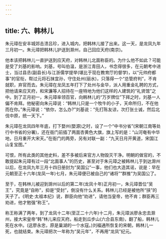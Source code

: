 ```yaml
---
---
---
```

title: 六、韩林儿
---



朱元璋在安丰城郊击溃吕珍，进入城内，把韩林儿接了出来。这一天，是龙凤九年三月初一。朱元璋把韩林儿护送到滁州，自己回应天府(南京)。

他本该把韩林儿一直护送到应天府，对韩林儿北面称臣的。为什么他不如此？可能是受了刘基的影响。刘基，号叫伯温，是浙江青田人，书念得很多，在元朝考中进士，当过县丞(副县长)与江浙儒学提举(堪比于现在教育厅的督学)，以“元帅府都事”的官衔，帮过元将石抹宜孙，守住处州(丽水)，只落得一个“总管府判”，不肯就职，弃官而去。朱元璋在龙凤五年打下了处州与金华，派人用重金礼聘的方式，把他请来应天府，和宋濂等人招待在一座特地为他们这样的人建筑的“礼贤馆”之中。到了正月初一，朱元璋率领百官，向韩林儿的“万岁牌位”下拜之时，刘基一人偏不肯拜。他秘密向朱元璋说：“韩林儿只是一个牧牛的小子，天命所归，不在他而在你。”朱元璋说：“依你，怎么办?”刘基说：“先打陈友谅，次打张士诚，然后北伐中原，统一天下。”

朱元璋在龙凤四年年底，打下婺州(婺源)之时，设了一个“中书分省”(宋朝江南等处行中书省的分署)，还在衙门前插了两面杏黄色大旗，旗上写的是：“山河奄有中华地，日月重开大宋天。”在衙门的两旁，另有对联一副：“九天日月开黄道，宋国江山复宝图。”

可恨，所有此类的其他史料，差不多被后来官方人物毁灭干净。明朝的做官的，不敢提起朱元璋有过一段“北面事人”的历史，甚至对于朱元璋之被韩林儿于到达滁州以后，在龙凤九年三月十四日册封为“吴国公”一事，他们也大造其谣，说是：早在元朝至正十六年(龙凤一年)七月，朱元璋便已被自己的“诸将”“群推”为吴国公了。

至于，在韩林儿被迎到滁州以后的第二年(龙凤十年)正月初一，朱元璋晋位“吴王”，究竟是“自称”，抑是“受封”，倒没有什么关系。韩林儿已经是被他所“挟”的天子了。《明史·太祖本纪》说，群臣向他“劝进”，请他当皇帝，他不肯；群臣再三劝进，他才勉强“称王”。

称王称满了两年，到了龙凤十二年(至正二十六年)十二月，朱元璋派廖永忠去滁州，接大宋皇帝“韩”林儿来应天府。船走到瓜步山(六合县东南)，翻了船，韩林儿死在水中。(这廖永忠，原是巢湖的一个水寇。)刘福通所恢复的宋朝，韩林儿一死，也就结束。朱元璋把次一年称为“吴元年”，不再用“龙凤”纪元。